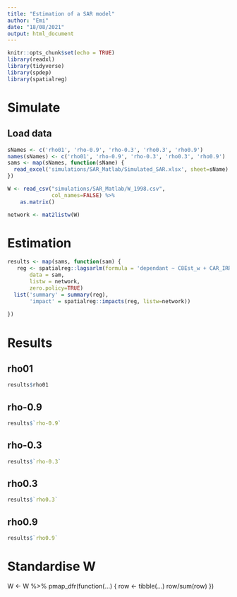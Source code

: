 ```yaml
---
title: "Estimation of a SAR model"
author: "Emi"
date: "18/08/2021"
output: html_document
---
```


```r
knitr::opts_chunk$set(echo = TRUE)
library(readxl)
library(tidyverse)
library(spdep)
library(spatialreg)
```

# Simulate

## Load data

```r
sNames <- c('rho01', 'rho-0.9', 'rho-0.3', 'rho0.3', 'rho0.9')
names(sNames) <- c('rho01', 'rho-0.9', 'rho-0.3', 'rho0.3', 'rho0.9')
sams <- map(sNames, function(sName) {
  read_excel('simulations/SAR_Matlab/Simulated_SAR.xlsx', sheet=sName)
})

W <- read_csv("simulations/SAR_Matlab/W_1998.csv", 
              col_names=FALSE) %>%
    as.matrix()

network <- mat2listw(W)

```

# Estimation

```r
results <- map(sams, function(sam) {
   reg <- spatialreg::lagsarlm(formula = 'dependant ~ C8Est_w + CAR_IRR_3A6', 
       data = sam,
       listw = network, 
       zero.policy=TRUE)
  list('summary' = summary(reg),
       'impact' = spatialreg::impacts(reg, listw=network))
  
})
```

# Results {.tabset .tabset-fade .tabset-pills}

## rho01
```r

results$rho01

```

## rho-0.9
```r

results$`rho-0.9`

```

## rho-0.3
```r

results$`rho-0.3`

```

## rho0.3
```r

results$`rho0.3`

```

## rho0.9
```r

results$`rho0.9`

```
# Standardise W
W <- W %>%
  pmap_dfr(function(...) {
    row <- tibble(...)
    row/sum(row)
  })
